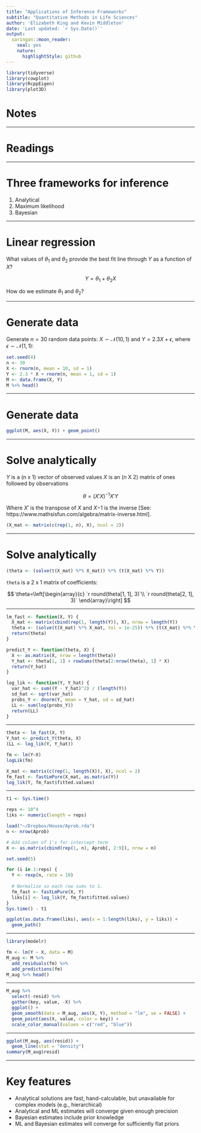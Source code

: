```yaml
---
title: "Applications of Inference Frameworks"
subtitle: "Quantitative Methods in Life Sciences"
author: 'Elizabeth King and Kevin Middleton'
date: 'Last updated: `r Sys.Date()`'
output:
  xaringan::moon_reader:
    seal: yes
    nature:
      highlightStyle: github
---
```


```r
library(tidyverse)
library(cowplot)
library(RcppEigen)
library(plot3D)
```

# Notes

---

# Readings

---

# Three frameworks for inference

1. Analytical
2. Maximum likelihood
3. Bayesian

---

# Linear regression

What values of $\theta_1$ and $\theta_2$ provide the best fit line through $Y$ as a function of $X$?

$$Y = \theta_1 + \theta_2 X$$

How do we estimate $\theta_1$ and $\theta_2$?

---

# Generate data

Generate $n=30$ random data points: $X \sim \mathcal{N}(10, 1)$ and $Y = 2.3 X + \epsilon$, where $\epsilon \sim \mathcal{N}(1, 1)$:

```r
set.seed(4)
n <- 30
X <- rnorm(n, mean = 10, sd = 1)
Y <- 2.3 * X + rnorm(n, mean = 1, sd = 1)
M <- data.frame(X, Y)
M %>% head()
```

---

# Generate data

```r
ggplot(M, aes(X, Y)) + geom_point()
```

---

# Solve analytically

$Y$ is a (n x 1) vector of observed values
$X$ is an (n X 2) matrix of ones followed by observations

$$\theta = (X'X)^{-1} X'Y$$

Where $X'$ is the transpose of $X$ and $X{-1}$ is the inverse [See: https://www.mathsisfun.com/algebra/matrix-inverse.html].

```r
(X_mat <- matrix(c(rep(1, n), X), ncol = 2))
```

---

# Solve analytically

```r
(theta <- (solve(t(X_mat) %*% X_mat)) %*% (t(X_mat) %*% Y))
```

`theta` is a 2 x 1 matrix of coefficients:

$$
\theta=\left[\begin{array}{c}
`r round(theta[1, 1], 3)`\\
`r round(theta[2, 1], 3)`
\end{array}\right]
$$

---

```r
lm_fast <- function(X, Y) {
  X_mat <- matrix(cbind(rep(1, length(Y)), X), nrow = length(Y))
  theta <- (solve(t(X_mat) %*% X_mat, tol = 1e-25)) %*% (t(X_mat) %*% Y)
  return(theta)
}

predict_Y <- function(theta, X) {
  X <- as.matrix(X, nrow = length(theta))
  Y_hat <- theta[1, 1] + rowSums(theta[2:nrow(theta), 1] * X)
  return(Y_hat)
}

log_lik <- function(Y, Y_hat) {
  var_hat <- sum((Y - Y_hat)^2) / (length(Y))
  sd_hat <- sqrt(var_hat)
  probs_Y <- dnorm(Y, mean = Y_hat, sd = sd_hat)
  LL <- sum(log(probs_Y))
  return(LL)
}
```

---

```r
theta <- lm_fast(X, Y)
Y_hat <- predict_Y(theta, X)
(LL <- log_lik(Y, Y_hat))

fm <- lm(Y~X)
logLik(fm)

X_mat <- matrix(c(rep(1, length(X)), X), ncol = 2)
fm_fast <- fastLmPure(X_mat, as.matrix(Y))
log_lik(Y, fm_fast$fitted.values)
```

---

```r
t1 <- Sys.time()

reps <- 10^4
liks <- numeric(length = reps)

load("~/Dropbox/House/Aprob.rda")
n <- nrow(Aprob)

# Add column of 1's for intercept term
X <- as.matrix(cbind(rep(1, n), Aprob[, 2:9]), nrow = n)

set.seed(5)

for (i in 1:reps) {
  Y <- rexp(n, rate = 10)
  
  # Normalize so each row sums to 1.
  fm_fast <- fastLmPure(X, Y)
  liks[i] <- log_lik(Y, fm_fast$fitted.values)
}
Sys.time() - t1

ggplot(as.data.frame(liks), aes(x = 1:length(liks), y = liks)) +
  geom_path()
```

---

```r
library(modelr)

fm <- lm(Y ~ X, data = M)
M_aug <- M %>% 
  add_residuals(fm) %>% 
  add_predictions(fm)
M_aug %>% head()
```

---

```r
M_aug %>% 
  select(-resid) %>% 
  gather(key, value, -X) %>% 
  ggplot() +
  geom_smooth(data = M_aug, aes(X, Y), method = "lm", se = FALSE) +
  geom_point(aes(X, value, color = key)) +
  scale_color_manual(values = c("red", "blue"))
```

---

```r
ggplot(M_aug, aes(resid)) +
  geom_line(stat = "density")
summary(M_aug$resid)
```

---

# Key features

- Analytical solutions are fast, hand-calculable, but unavailable for complex models (e.g., hierarchical)
- Analytical and ML estimates will converge given enough precision
- Bayesian estimates include prior knowledge
- ML and Bayesian estimates will converge for sufficiently flat priors


